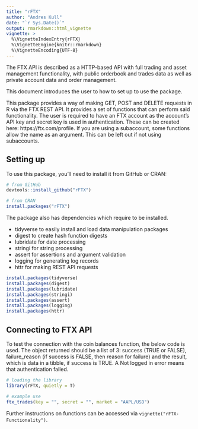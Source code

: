 ```yaml
---
title: "rFTX"
author: "Andres Kull"
date: "`r Sys.Date()`"
output: rmarkdown::html_vignette
vignette: >
  %\VignetteIndexEntry{rFTX}
  %\VignetteEngine{knitr::rmarkdown}
  %\VignetteEncoding{UTF-8}
---
```


The FTX API is described as a HTTP-based API with full trading and asset management functionality, with public orderbook and trades data as well as private account data and order management.

This document introduces the user to how to set up to use the package.

This package provides a way of making GET, POST and DELETE requests in R via the FTX REST API. It provides a set of functions that can perform said functionality. The user is required to have an FTX account as the account's API key and secret key is used in authentication. These can be created here: https://ftx.com/profile. If you are using a subaccount, some functions allow the name as an argument. This can be left out if not using subaccounts. 

## Setting up

To use this package, you'll need to install it from GitHub or CRAN:

```r
# from GitHub
devtools::install_github("rFTX")

# from CRAN
install.packages("rFTX")

```

The package also has dependencies which require to be installed. 

* tidyverse to easily install and load data manipulation packages
* digest to create hash function digests
* lubridate for date processing
* stringi for string processing
* assert for assertions and argument validation
* logging for generating log records
* httr for making REST API requests

```r
install.packages(tidyverse)
install.packages(digest)
install.packages(lubridate)
install.packages(stringi)
install.packages(assert)
install.packages(logging)
install.packages(httr)

```

## Connecting to FTX API

To test the connection with the coin balances function, the below code is used. The object returned should be a list of 3: success (TRUE or FALSE), failure_reason (if success is FALSE, then reason for failure) and the result, which is data in a tibble, if success is TRUE. A Not logged in error means that authentication failed.  

```r
# loading the library
library(rFTX, quietly = T)

# example use
ftx_trades(key = "", secret = "", market = "AAPL/USD")

```

Further instructions on functions can be accessed via `vignette("rFTX-Functionality")`.
